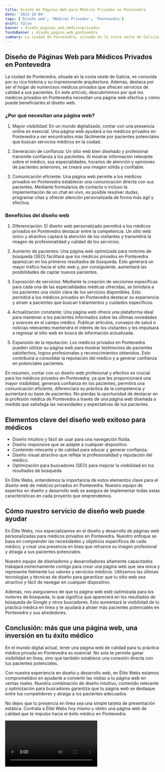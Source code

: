 ```yaml
---
title: Diseño de Páginas Web para Médicos Privados en Pontevedra
date: '2023-10-04'
tags: ['Diseño web', 'Médicos Privados', 'Pontevedra']
draft: false
banner : diseño_paginas_web_médicosprivados
fondoBanner : diseño_pagina_web_pontevedra
summary: La ciudad de Pontevedra, situada en la costa oeste de Galicia, es conocida por su rica historia y su impresionante arquitectura. Además, destaca por ser el hogar de numerosos médicos privados que ofrecen servicios de calidad a sus pacientes. En este artículo, descubriremos por qué los médicos privados en Pontevedra necesitan una página web efectiva y cómo puede beneficiarles el diseño web.
---
```


## Diseño de Páginas Web para Médicos Privados en Pontevedra

La ciudad de Pontevedra, situada en la costa oeste de Galicia, es conocida por su rica historia y su impresionante arquitectura. Además, destaca por ser el hogar de numerosos médicos privados que ofrecen servicios de calidad a sus pacientes. En este artículo, descubriremos por qué los médicos privados en Pontevedra necesitan una página web efectiva y cómo puede beneficiarles el diseño web.

### ¿Por qué necesitan una página web?

1. Mayor visibilidad: En un mundo digitalizado, contar con una presencia online es esencial. Una página web ayudará a los médicos privados en Pontevedra a ser encontrados más fácilmente por pacientes potenciales que buscan servicios médicos en la ciudad.

2. Generación de confianza: Un sitio web bien diseñado y profesional transmite confianza a los pacientes. Al mostrar información relevante sobre el médico, sus especialidades, horarios de atención y opiniones de pacientes anteriores, se creará una imagen sólida y confiable.

3. Comunicación eficiente: Una página web permite a los médicos privados en Pontevedra establecer una comunicación directa con sus pacientes. Mediante formularios de contacto o incluso la implementación de un chat en vivo, es posible resolver dudas, programar citas y ofrecer atención personalizada de forma más ágil y efectiva.

### Beneficios del diseño web

1. Diferenciación: El diseño web personalizado permitirá a los médicos privados en Pontevedra destacar entre la competencia. Un sitio web único y atractivo captará la atención de los visitantes y transmitirá la imagen de profesionalidad y calidad de los servicios.

2. Aumento de pacientes: Una página web optimizada para motores de búsqueda (SEO) facilitará que los médicos privados en Pontevedra aparezcan en los primeros resultados de búsqueda. Esto generará un mayor tráfico hacia el sitio web y, por consiguiente, aumentará las posibilidades de captar nuevos pacientes.

3. Exposición de servicios: Mediante la creación de secciones específicas para cada una de las especialidades médicas ofrecidas, se brindará a los pacientes una visión clara de los servicios disponibles. Esto permitirá a los médicos privados en Pontevedra destacar su experiencia y atraer a pacientes que buscan tratamientos y cuidados específicos.

4. Actualización constante: Una página web ofrece una plataforma ideal para mantener a los pacientes informados sobre las últimas novedades y avances en el campo médico. Publicar artículos, consejos de salud o noticias relevantes mantendrá el interés de los visitantes y les impulsará a regresar al sitio web en busca de información actualizada.

5. Expansión de la reputación: Los médicos privados en Pontevedra pueden utilizar su página web para mostrar testimonios de pacientes satisfechos, logros profesionales y reconocimientos obtenidos. Esto contribuirá a consolidar la reputación del médico y a generar confianza en potenciales pacientes.

En resumen, contar con un diseño web profesional y efectivo es crucial para los médicos privados en Pontevedra, ya que les proporcionará una mayor visibilidad, generará confianza en los pacientes, permitirá una comunicación eficiente, diferenciará su práctica de la competencia y aumentará su base de pacientes. No pierdas la oportunidad de destacar en la profesión médica de Pontevedra a través de una página web diseñada a medida que satisfaga las necesidades y expectativas de tus pacientes.

<GifSeo />

<Cta />

## Elementos clave del diseño web exitoso para médicos

- Diseño intuitivo y fácil de usar para una navegación fluida.
- Diseño responsive que se adapte a cualquier dispositivo.
- Contenido relevante y de calidad para educar y generar confianza.
- Diseño visual atractivo que refleje la profesionalidad y reputación del médico.
- Optimización para buscadores (SEO) para mejorar la visibilidad en los resultados de búsqueda.

En Élite Webs, entendemos la importancia de estos elementos clave para el diseño web de médicos privados en Pontevedra. Nuestro equipo de expertos en diseño y desarrollo web se asegura de implementar todas estas características en cada proyecto que emprendemos.

## Cómo nuestro servicio de diseño web puede ayudar

En Élite Webs, nos especializamos en el diseño y desarrollo de páginas web personalizadas para médicos privados en Pontevedra. Nuestro enfoque se basa en comprender las necesidades y objetivos específicos de cada médico, y crear una presencia en línea que refuerce su imagen profesional y atraiga a sus pacientes potenciales.

Nuestro equipo de diseñadores y desarrolladores altamente capacitados trabajará estrechamente contigo para crear una página web que sea única y represente fielmente tus valores y servicios médicos. Utilizamos las últimas tecnologías y técnicas de diseño para garantizar que tu sitio web sea atractivo y fácil de navegar en cualquier dispositivo.

Además, nos aseguramos de que tu página web esté optimizada para los motores de búsqueda, lo que significa que aparecerá en los resultados de búsqueda de Google y otros buscadores. Esto aumentará la visibilidad de tu práctica médica en línea y te ayudará a atraer más pacientes potenciales en Pontevedra y sus alrededores.

## Conclusión: más que una página web, una inversión en tu éxito médico

En el mundo digital actual, tener una página web de calidad para tu práctica médica privada en Pontevedra es esencial. No solo te permite ganar visibilidad en línea, sino que también establece una conexión directa con tus pacientes potenciales.

Con nuestra experiencia en diseño y desarrollo web, en Élite Webs estamos comprometidos en ayudarte a convertir las visitas a tu página web en ventas reales. Nuestra combinación de diseño intuitivo, contenido relevante y optimización para buscadores garantiza que tu página web se destaque entre tus competidores y atraiga a los pacientes adecuados.

No dejes que tu presencia en línea sea una simple tarjeta de presentación estática. Contrata a Élite Webs hoy mismo y obtén una página web de calidad que te impulse hacia el éxito médico en Pontevedra.

<Video />

<CtaBot job='Médicos Privados' city='Pontevedra'/>

<Gmaps query='Pontevedra+españa+maps' />